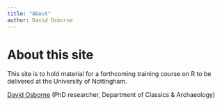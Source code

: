 ```yaml
---
title: "About"
author: David Osborne
---
```


# About this site

This site is to hold material for a forthcoming training course on R to be delivered at the University of Nottingham.

[David Osborne](mailto:d.osborne@nottingham.ac.uk) (PhD researcher, Department of Classics & Archaeology)
